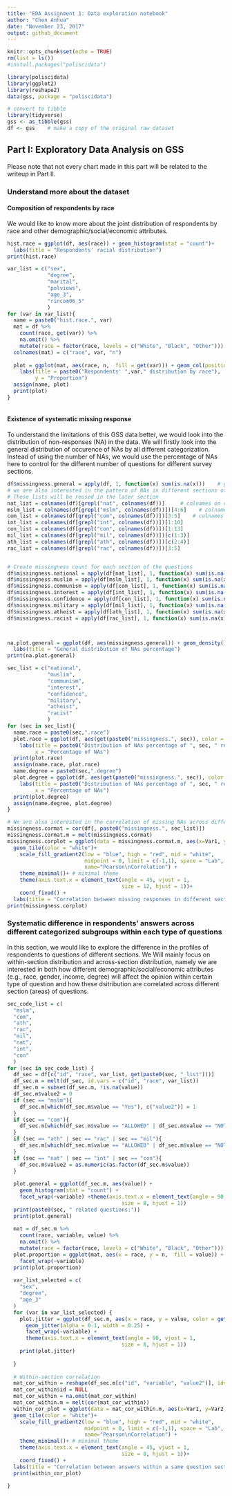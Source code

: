 ```yaml
---
title: "EDA Assignment 1: Data exploration notebook"
author: "Chen Anhua"
date: "November 23, 2017"
output: github_document
---
```


```r
knitr::opts_chunk$set(echo = TRUE)
rm(list = ls())
#install.packages("poliscidata")

library(poliscidata)
library(ggplot2)
library(reshape2)
data(gss, package = "poliscidata")

# convert to tibble
library(tidyverse)
gss <- as_tibble(gss)
df <- gss    # make a copy of the original raw dataset

```

## Part I: Exploratory Data Analysis on GSS

Please note that not every chart made in this part will be related to the writeup in Part II.

### Understand more about the dataset

#### Composition of respondents by race

We would like to know more about the joint distribution of respondents by race and other demographic/social/economic attributes.

```r

hist.race = ggplot(df, aes(race)) + geom_histogram(stat = "count")+
  labs(title = "Respondents' racial distribution")
print(hist.race)

var_list = c("sex", 
             "degree",
             "marital",
             "polviews",
             "age_3",
             "rincom06_5"
             )
for (var in var_list){
  name = paste0("hist.race.", var)
  mat = df %>%
    count(race, get(var)) %>%
    na.omit() %>%
    mutate(race = factor(race, levels = c("White", "Black", "Other"))) 
  colnames(mat) = c("race", var, "n")
  
  plot = ggplot(mat, aes(race, n,  fill = get(var))) + geom_col(position = "fill") + 
    labs(title = paste0("Respondents' ",var," distribution by race"),
         y = "Proportion")
  assign(name, plot)
  print(plot)
}



```

#### Existence of systematic missing response

To understand the limitations of this GSS data better, we would look into the distribution of non-responses (NA) in the data. We will firstly look into the general distribution of occurence of NAs by all different categorization. Instead of using the number of NAs, we would use the percentage of NAs here to control for the different number of questions for different survey sections.

```r
df$missingness.general = apply(df, 1, function(x) sum(is.na(x)))    # generate variable to count missingness in the data
# we are also interested in the pattern of NAs in different sections of questions
# These lists will be reused in the later section
nat_list = colnames(df)[grepl("nat", colnames(df))]     # colnames on opinions of national-level issues
mslm_list = colnames(df[grepl("mslm", colnames(df))])[4:6]    # colnames on opinions of muslim-related issues
com_list = colnames(df[grepl("com", colnames(df))])[3:5]    # colnames on opinions of communism-related issues
int_list = colnames(df[grepl("int", colnames(df))])[1:10]
con_list = colnames(df[grepl("con", colnames(df))])[1:13]
mil_list = colnames(df[grepl("mil", colnames(df))])[c(1:3)]
ath_list = colnames(df[grepl("ath", colnames(df))])[c(2:4)]
rac_list = colnames(df[grepl("rac", colnames(df))])[3:5]


# Create missingness count for each section of the questions
df$missingness.national = apply(df[nat_list], 1, function(x) sum(is.na(x))/length(x)) 
df$missingness.muslim = apply(df[mslm_list], 1, function(x) sum(is.na(x))/length(x)) 
df$missingness.communism = apply(df[com_list], 1, function(x) sum(is.na(x))/length(x)) 
df$missingness.interest = apply(df[int_list], 1, function(x) sum(is.na(x))/length(x)) 
df$missingness.confidence = apply(df[con_list], 1, function(x) sum(is.na(x))/length(x)) 
df$missingness.military = apply(df[mil_list], 1, function(x) sum(is.na(x))/length(x))
df$missingness.atheist = apply(df[ath_list], 1, function(x) sum(is.na(x))/length(x))
df$missingness.racist = apply(df[rac_list], 1, function(x) sum(is.na(x))/length(x))



na.plot.general = ggplot(df, aes(missingness.general)) + geom_density()+
  labs(title = "General distribution of NAs percentage")
print(na.plot.general)

sec_list = c("national",
             "muslim",
             "communism",
             "interest",
             "confidence",
             "military",
             "atheist",
             "racist"
             )
for (sec in sec_list){
  name.race = paste0(sec,".race")
  plot.race = ggplot(df, aes(get(paste0("missingness.", sec)), color = race)) + geom_density() +
    labs(title = paste0("Distribution of NAs percentage of ", sec, " related questions across race"),
         x = "Percentage of NAs")
  print(plot.race)
  assign(name.race, plot.race)
  name.degree = paste0(sec,".degree")
  plot.degree = ggplot(df, aes(get(paste0("missingness.", sec)), color = degree)) + geom_density() +
    labs(title = paste0("Distribution of NAs percentage of ", sec, " related questions across degree"),
         x = "Percentage of NAs")
  print(plot.degree)
  assign(name.degree, plot.degree)
}

# We are also interested in the correlation of missing NAs across different section of the questions
missingness.cormat = cor(df[, paste0("missingness.", sec_list)])
missingness.cormat.m = melt(missingness.cormat)
missingness.corplot = ggplot(data = missingness.cormat.m, aes(x=Var1, y=Var2, fill=value)) + 
  geom_tile(color = "white")+
    scale_fill_gradient2(low = "blue", high = "red", mid = "white", 
                         midpoint = 0, limit = c(-1,1), space = "Lab", 
                         name="Pearson\nCorrelation") +
    theme_minimal()+ # minimal theme
    theme(axis.text.x = element_text(angle = 45, vjust = 1, 
                                     size = 12, hjust = 1))+
    coord_fixed() +
  labs(title = "Correlation between missing responses in different sections of questions")
print(missingness.corplot)
```


### Systematic difference in respondents' answers across different categorized subgroups within each type of questions

In this section, we would like to explore the difference in the profiles of respondents to questions of different sections. We Will mainly focus on within-section distribution and across-section distribution, namely we are interested in both how different demographic/social/economic attributes (e.g., race, gender, income, degree) will affect the opinion within certain type of question and how these dsitribution are correlated across different section (areas) of questions.


```r

sec_code_list = c(
  "mslm",
  "com",
  "ath",
  "rac",
  "mil",
  "nat",
  "int",
  "con"
  )
for (sec in sec_code_list) {
  df_sec = df[c("id", "race", var_list, get(paste0(sec, "_list")))]
  df_sec.m = melt(df_sec, id.vars = c("id", "race", var_list))
  df_sec.m = subset(df_sec.m, !is.na(value))
  df_sec.m$value2 = 0
  if (sec == "mslm"){
    df_sec.m[which(df_sec.m$value == "Yes"), c("value2")] = 1
  }
  if (sec == "com"){
    df_sec.m[which(df_sec.m$value == "ALLOWED" | df_sec.m$value == "NOT FIRED" | df_sec.m$value == "NOT REMOVE"), c("value2")] = 1
  }
  if (sec == "ath" | sec == "rac" | sec == "mil"){
    df_sec.m[which(df_sec.m$value == "ALLOWED" | df_sec.m$value == "NOT REMOVE"), c("value2")] = 1
  }
  if (sec == "nat" | sec == "int" | sec == "con"){
    df_sec.m$value2 = as.numeric(as.factor(df_sec.m$value))
  }
  
  plot.general = ggplot(df_sec.m, aes(value)) +
    geom_histogram(stat = "count") +
    facet_wrap(~variable) +theme(axis.text.x = element_text(angle = 90, vjust = 1, 
                                     size = 8, hjust = 1))
  print(paste0(sec, " related questions:"))
  print(plot.general)
  
  mat = df_sec.m %>%
    count(race, variable, value) %>%
    na.omit() %>%
    mutate(race = factor(race, levels = c("White", "Black", "Other"))) 
  plot.proportion = ggplot(mat, aes(x = race, y = n,  fill = value)) + geom_col(position = "fill") + 
    facet_wrap(~variable) 
  print(plot.proportion)
  
  var_list_selected = c(
    "sex",
    "degree",
    "age_3"
  )
  for (var in var_list_selected) {
    plot.jitter = ggplot(df_sec.m, aes(x = race, y = value, color = get(var)) ) +
      geom_jitter(alpha = 0.1, width = 0.25) + 
      facet_wrap(~variable) + 
      theme(axis.text.x = element_text(angle = 90, vjust = 1, 
                                     size = 8, hjust = 1))
    print(plot.jitter)
    
  }
  
  # Within-section correlation
  mat_cor_within = reshape(df_sec.m[c("id", "variable", "value2")], idvar = "id", timevar = "variable", direction  = "wide")
  mat_cor_within$id = NULL
  mat_cor_within = na.omit(mat_cor_within)
  mat_cor_within.m = melt(cor(mat_cor_within))
  within_cor_plot = ggplot(data = mat_cor_within.m, aes(x=Var1, y=Var2, fill=value)) + 
  geom_tile(color = "white")+
    scale_fill_gradient2(low = "blue", high = "red", mid = "white", 
                         midpoint = 0, limit = c(-1,1), space = "Lab", 
                         name="Pearson\nCorrelation") +
    theme_minimal()+ # minimal theme
    theme(axis.text.x = element_text(angle = 45, vjust = 1, 
                                     size = 8, hjust = 1))+
    coord_fixed() +
  labs(title = "Correlation between answers within a same question section")
  print(within_cor_plot)
  
}

```




